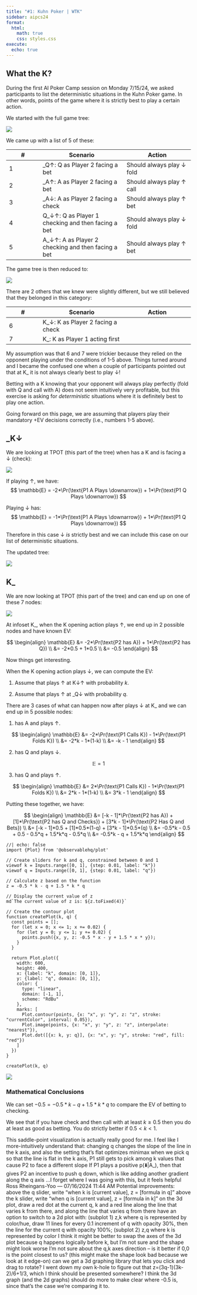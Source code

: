 ```yaml
---
title: "#1: Kuhn Poker | WTK"
sidebar: aipcs24
format:
  html:
    math: true
    css: styles.css
execute:
  echo: true
---
```

## What the K?
During the first AI Poker Camp session on Monday 7/15/24, we asked participants to list the deterministic situations in the Kuhn Poker game. In other words, points of the game where it is strictly best to play a certain action. 

We started with the full game tree:

![](assets/kuhn_tree.png)

We came up with a list of 5 of these: 

| #  | Scenario | Action |
|----|----------|--------|
| 1  | <span class="infoset p2">_Q↑</span>: <span class="gamenode">Q</span> as Player 2 facing a bet | Should always play <span class="gamenode">↓</span> fold |
| 2  | <span class="infoset p2">_A↑</span>: <span class="gamenode">A</span> as Player 2 facing a bet | Should always play <span class="gamenode">↑</span> call |
| 3  | <span class="infoset p2">_A↓</span>: <span class="gamenode">A</span> as Player 2 facing a check | Should always play <span class="gamenode">↑</span> bet |
| 4  | <span class="infoset p1">Q_↓↑</span>: <span class="gamenode">Q</span> as Player 1 checking and then facing a bet | Should always play <span class="gamenode">↓</span> fold |
| 5  | <span class="infoset p1">A_↓↑</span>: <span class="gamenode">A</span> as Player 2 checking and then facing a bet | Should always play <span class="gamenode">↑</span> bet |

The game tree is then reduced to: 

![](assets/kuhn_tree_prune.png)

There are 2 others that we knew were slightly different, but we still believed that they belonged in this category: 

| #  | Scenario | Action |
|----|----------|--------|
| 6  | <span class="infoset p2">K_↓</span>: <span class="gamenode">K</span> as Player 2 facing a check |  |
| 7  | <span class="infoset p1">K_</span>: <span class="gamenode">K</span> as Player 1 acting first |  |

My assumption was that 6 and 7 were trickier because they relied on the opponent playing under the conditions of 1-5 above. Things turned around and I became the confused one when a couple of participants pointed out that at <span class="infoset p1">K_</span> it is not always clearly best to play <span class="gamenode">↓</span>! 

Betting with a <span class="gamenode">K</span> knowing that your opponent will always play perfectly (fold with <span class="gamenode">Q</span> and call with <span class="gamenode">A</span>) does not seem intuitively very profitable, but this exercise is asking for *deterministic* situations where it is definitely best to play one action. 

Going forward on this page, we are assuming that players play their mandatory +EV decisions correctly (i.e., numbers 1-5 above). 

## <span class="infoset p2">_K↓</span>
<!-- There is a claim that <span class="player p2"></span> should always play <span class="gamenode">↓</span>.  -->
We are looking at TPOT (this part of the tree) when <span class="player p2"></span> has a <span class="gamenode">K</span> and is facing a <span class="gamenode">↓</span> (check):

![](assets/kuhn_tree_kp2d.png)

If playing <span class="gamenode">↑</span>, we have: 
$$
\mathbb{E} = -2*\Pr(\text{P1 A Plays \downarrow}) + 1*\Pr(\text{P1 Q Plays \downarrow})
$$

Playing <span class="gamenode">↓</span> has: 
$$
\mathbb{E} = -1*\Pr(\text{P1 A Plays \downarrow}) + 1*\Pr(\text{P1 Q Plays \downarrow})
$$

Therefore in this case <span class="gamenode">↓</span> *is* strictly best and we can include this case on our list of deterministic situations. 

The updated tree: 

![](assets/kuhn_tree_prune_2.png)

<!-- When would <span class="gamenode">↑</span> do better?

Only when <span class="player p1"></span> plays <span class="gamenode">↑</span> with <span class="gamenode">Q</span> or <span class="gamenode">↓</span> with <span class="gamenode">A</span>.  -->

## <span class="infoset p1">K_</span>
We are now looking at TPOT (this part of the tree) and can end up on one of these 7 nodes:

![](assets/kuhn_tree_kp1.png)

At infoset <span class="infoset p1">K_</span>, when the <span class="gamenode">K</span> opening action plays <span class="gamenode">↑</span>, we end up in 2 possible nodes and have known EV: 

$$
\begin{align}
\mathbb{E} &= -2*\Pr(\text{P2 has A}) + 1*\Pr(\text{P2 has Q}) \\
&= -2*0.5 + 1*0.5 \\
&= -0.5
\end{align}
$$

Now things get interesting. 

When the <span class="gamenode">K</span> opening action plays <span class="gamenode">↓</span>, we can compute the EV: 

1. Assume that <span class="player p1"></span> plays <span class="gamenode">↑</span> at <span class="infoset p1">K↓↑</span> with probability $k$. 

2. Assume that <span class="player p2"></span> plays <span class="gamenode">↑</span> at <span class="infoset p2">_Q↓</span> with probability $q$. 

There are 3 cases of what can happen now after <span class="player p1"></span> plays <span class="gamenode">↓</span> at <span class="infoset p1">K_</span> and we can end up in 5 possible nodes: 

1. <span class="player p2"></span> has <span class="gamenode">A</span> and plays <span class="gamenode">↑</span>. 

$$
\begin{align}
\mathbb{E} &= -2*\Pr(\text{P1 Calls K}) - 1*\Pr(\text{P1 Folds K}) \\
&= -2*k - 1*(1-k) \\
&= -k - 1
\end{align}
$$

2. <span class="player p2"></span> has <span class="gamenode">Q</span> and plays <span class="gamenode">↓</span>.

$$
\mathbb{E} = 1
$$

3. <span class="player p2"></span> has <span class="gamenode">Q</span> and plays <span class="gamenode">↑</span>.

$$
\begin{align}
\mathbb{E} &= 2*\Pr(\text{P1 Calls K}) - 1*\Pr(\text{P1 Folds K}) \\
&= 2*k - 1*(1-k) \\
&= 3*k - 1
\end{align}
$$

Putting these together, we have:

$$
\begin{align}
\mathbb{E} &= [-k - 1]*\Pr(\text{P2 has A}) + [1]*\Pr(\text{P2 has Q and Checks}) + [3*k - 1]*\Pr(\text{P2 Has Q and Bets}) \\
&= [-k - 1]*0.5 + [1]*0.5*(1-q) + [3*k - 1]*0.5*(q) \\
&= -0.5*k - 0.5 + 0.5 - 0.5*q + 1.5*k*q - 0.5*q \\
&= -0.5*k - q + 1.5*k*q
\end{align}
$$

```ojs
//| echo: false
import {Plot} from '@observablehq/plot'

// Create sliders for k and q, constrained between 0 and 1
viewof k = Inputs.range([0, 1], {step: 0.01, label: "k"})
viewof q = Inputs.range([0, 1], {step: 0.01, label: "q"})

// Calculate z based on the function
z = -0.5 * k - q + 1.5 * k * q

// Display the current value of z
md`The current value of z is: ${z.toFixed(4)}`

// Create the contour plot
function createPlot(k, q) {
  const points = [];
  for (let x = 0; x <= 1; x += 0.02) {
    for (let y = 0; y <= 1; y += 0.02) {
      points.push({x, y, z: -0.5 * x - y + 1.5 * x * y});
    }
  }

  return Plot.plot({
    width: 600,
    height: 400,
    x: {label: "k", domain: [0, 1]},
    y: {label: "q", domain: [0, 1]},
    color: {
      type: "linear",
      domain: [-1, 1],
      scheme: "RdBu"
    },
    marks: [
      Plot.contour(points, {x: "x", y: "y", z: "z", stroke: "currentColor", interval: 0.05}),
      Plot.image(points, {x: "x", y: "y", z: "z", interpolate: "nearest"}),
      Plot.dot([{x: k, y: q}], {x: "x", y: "y", stroke: "red", fill: "red"})
    ]
  })
}

createPlot(k, q)
```

![](assets/k.png)

<!-- ### How do the K situations differ? -->


### Mathematical Conclusions
We can set $-0.5 = -0.5*k - q + 1.5*k*q$ to compare the EV of betting to checking. 

We see that if you have check and then call with at least $k \geq 0.5$ then you do at least as good as betting. You do strictly better if $0.5 < k < 1$. 

<!-- ## Poker

How does this apply to a real poker situation? 

Suppose that you get to the river with QhJs on a board of Jh8h6d3s2s. 

Suppose that the pot is 100 and you have 100 in chips against one opponent who also has 100 chips.  -->



<!-- real poker situation where you go allin and don't give opponent chance to bluff, but make it easier on yourself -->


This saddle-point visualization is actually really good for me. I feel like I more-intuitively understand that:
changing q changes the slope of the line in the k axis, and also the setting that's flat optimizes minimax
when we pick q so that the line is flat in the k axis, P1 still gets to pick among k values that cause P2 to face a different slope 
If P1 plays a positive p(⬇️|A_), then that gives P2 an incentive to push q down, which is like adding another gradient along the q axis
...I forget where I was going with this, but it feels helpful
Ross Rheingans-Yoo — 07/16/2024 11:44 AM
Potential improvements: 
above the q slider, write "when k is [current value], z = [formula in q]"
above the k slider, write "when q is [current value], z = [formula in k]"
on the 3d plot, draw a red dot at the current q, k and a red line along the line that varies k from there, and along the line that varies q from there
have an option to switch to a 2d plot with: (subplot 1) z,k where q is represented by color/hue, draw 11 lines for every 0.1 increment of q with opacity 30%, then the line for the current q with opacity 100%; (subplot 2) z,q where k is represented by color
I think it might be better to swap the axes of the 3d plot because q happens logically before k, but I'm not sure and the shape might look worse
I'm not sure about the q,k axes direction -- is it better if 0,0 is the point closest to us? (this might make the shape look bad because we look at it edge-on)
can we get a 3d graphing library that lets you click and drag to rotate?
I went down my own k-hole to figure out that z=(3q-1)(3k-2)/6+1/3, which I think should be presented somewhere?
I think the 3d graph (and the 2d graphs) should do more to make clear where -0.5 is, since that's the case we're comparing it to.